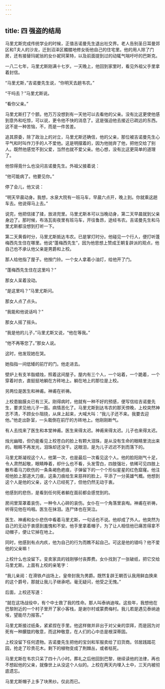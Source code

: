 ```yaml
---
---
---
```

title: 四 强盗的结局
---




马里尤斯完成传统学业的时候，正值吉诺曼先生退出社交界。老人告别圣日耳曼郊区和T夫人的沙龙，迁到沼泽区髑髅地修女街他自己的住宅里。他的用人除了门房，还有接替玛妮翁的女仆妮珂莱特，以及前面提到过的动辄气喘吁吁的巴斯克。

一八二七年，马里尤斯刚满十七岁。一天晚上，他回到家里时，看见外祖父手里拿着封信。

“马里尤斯，”吉诺曼先生说，“你明天去趟韦农。”

“干吗去？”马里尤斯说。

“看你父亲。”

马里尤斯打了个颤。他万万没想到有一天他可以去看他的父亲。没有比这更使他感到意外和吃惊，可以说，更令他不快的消息了。这是强迫他去接近已疏远的东西。这不是一种苦恼，不，而是一件苦差。

追其原委，除了政治上的对立，马里尤斯还确信，他的父亲，那位被吉诺曼先生心平气和时叫作刀手的人不爱他。这是明摆着的，因为他抛弃了他，把他交给了别人。既然他感觉不到父爱，当然也就不爱父亲。他心想，没有比这更简单的道理了。

他惊得竟什么也没问吉诺曼先生。外祖父接着说：

“他可能病了。他要见你。”

停了会儿，他又说：

“明天早晨动身。我想，水泉大院有一班马车，早晨六点开，晚上到。你就乘这趟车去。他说得马上去。”

说完，他把信揉了揉，放进兜里。马里尤斯本可以当晚动身，第二天早晨就到父亲身边了。那时候，布洛瓦街夜里有班马车，开往鲁昂，途经韦农。吉诺曼先生和马里尤斯都没想到打听一下。

第二天黄昏时分，马里尤斯抵达韦农。已是掌灯时分。他碰见一个行人，便打听蓬梅西先生住在哪里。他说“蓬梅西先生”，因为他思想上赞成王朝复辟派的观点，他自己也不承认他父亲是男爵和上校。

那人给他指了屋子。他按门铃。一个女人拿着小油灯，给他开了门。

“蓬梅西先生住在这里吗？”

那女人呆着没动。

“是这里吗？”马里尤斯问。

那女人点了点头。

“我能和他说话吗？”

那女人摇了摇头。

“我是他的儿子，”马里尤斯又说，“他在等我。”

“他不再等您了。”那女人说。

这时，他发现她在哭。

她指指一间低矮的前厅的门。他走进去。

壁炉上有支羊脂蜡烛，照着这间屋子。屋内有三个人，一个站着，一个跪着，一个穿着衬衣，直挺挺地躺在方砖地上。躺在地上的那位是上校。

另两位是医生和神甫。神甫在祈祷。

上校患脑膜炎已有三天。刚得病时，他就有一种不好的预感，便写信给吉诺曼先生，要求见他儿子一面。病情恶化了。马里尤斯到达韦农的那天傍晚，上校突然神志不清，不顾女仆阻挠，从床上起来，大喊大叫：“我儿子还不来。我要去迎他。”他走出卧室，一头栽倒在前厅的方砖地上。他刚刚断气。

有人去找来了医生和本堂神甫。医生来得太迟。神甫来得太迟。儿子也来得太迟。

烛光幽暗，但仍能看见上校苍白的脸上有颗大泪珠，是从没有生命的眼睛里流出来的。眼睛不再发光，泪珠却还没干。这眼泪，是为儿子迟迟不到而落下的。

马里尤斯凝视这个人，他第一次，也是最后一次看见这个人。他的脸阳刚气十足，令人肃然起敬，眼睛睁着，却什么也不看，头发雪白，四肢强壮，依稀可见四肢上散布着马刀砍伤的一条条褐色疤痕，子弹留下的一个个形似星星的红色窟窿。他注视他脸上那道大刀痕，这条刀痕给生来慈祥的脸上，平添了一分英雄气概。他想到这个人是他的父亲，这个人已经死了，但他仍然无动于衷。

他感到的悲伤，是看到任何死者躺在面前都会感觉到的。

房间里笼罩着哀伤，一种令人心碎的哀伤。女仆在一个角落里哀啕。神甫在祈祷，听得见他在呜咽。医生在抹泪。连尸体也在哭泣。

医生、神甫和女仆悲伤中看着马里尤斯，一句话也不说。他却成了外人。他突然为自己的无动于衷感到羞愧和不安。他手里拿着帽子，为了让人相信他已痛苦得拿不动帽子，便让它掉在地上。

同时，他感到有点内疚，他为自己的行为而瞧不起自己。可这是他的错吗？他不爱他的父亲嘛！

上校什么也没留下。变卖家具的钱刚够付丧葬费。女仆找到了一张破纸，把它交给马里尤斯。上面有上校的亲笔字：

“我儿亲阅：在滑铁卢战场上，皇帝封我为男爵。既然复辟王朝否认我用鲜血换来的这个爵号，那就让我儿子继承吧。毫无疑问，他受之无愧。”

后面，上校还写道：

“就在这场战役中，有个中士救了我的性命。那人叫泰纳迪埃。这些年，我想他在巴黎附近的一个村子里开了家小客栈，是谢尔村或蒙费梅村。我儿若是遇见泰纳迪埃，望能尽力报答。”

马里尤斯接过纸条，紧紧捏在手里。他这样做并非出于对父亲的崇拜，而是因为对死有一种朦胧的敬意，而这种敬意，在人们的心中总是根深蒂固。

上校没留下任何遗物。吉诺曼先生把他的宝剑和军服卖给了旧货商。邻居践踏花园，抢走了珍贵花木。剩下的植物变成了荆棘丛，或者枯死。

马里尤斯在韦农只呆了四十八小时。葬礼之后他回到巴黎，继续读他的法律，再也不想起他的父亲，就像世上从没这个人似的。上校在两天内埋入土中，三天内被彻底遗忘。

马里尤斯帽子上多了块黑纱。仅此而已。